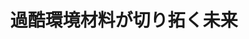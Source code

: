 ﻿---
title: "過酷環境材料が切り拓く未来"
category: "その他"
vol: "78"
interviewee: "矢野 豊彦"
url: ""
tags: []
pdf: "78-2-yano.pdf"
career: ""
preface: "矢野研究室では、過酷な環境で使われる材料を開発している。材料の性質は、その材料を構成するミク ロな組織に起因している。このミクロな組織の変化に注目することで、材料が過酷な環境でどのように変 化するかを予測することができる。先生は、透過型電子顕微鏡などの最先端の技術を用いることによって、 結晶の並びなどの材料のミクロな世界を観察し、過酷な環境に耐えられる材料を開発している。"
---
